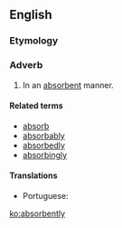 ==English==

===Etymology===
{{suffix|absorbent|ly|lang=en}}

===Adverb===
{{en-adv}}

# In an [[absorbent]] manner.

====Related terms====
* [[absorb]]
* [[absorbably]]
* [[absorbedly]]
* [[absorbingly]]

====Translations====
{{trans-top|in an absorbent manner}}
* Portuguese: {{t|pt|absorventemente}}
{{trans-mid}}
{{trans-bottom}}

[[ko:absorbently]]